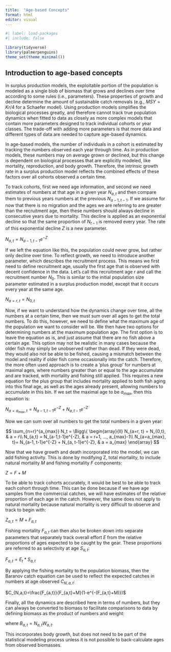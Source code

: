 ```yaml
---
title:  "Age-based Concepts"
format: html
editor: visual
---
```


```r
#| label: load-packages
#| include: false

library(tidyverse)
library(palmerpenguins)
theme_set(theme_minimal())
```

## Introduction to age-based concepts

In surplus production models, the exploitable portion of the population is modeled as a single blob of biomass that grows and declines over time according to some rules (i.e., parameters). These properties of growth and decline determine the amount of sustainable catch removals (e.g., $MSY = Kr/4$ for a Schaefer model). Using production models simplifies the biological processes greatly, and therefore cannot track true population dynamics when fitted to data as closely as more complex models that contain more parameters designed to track individual cohorts or year classes. The trade-off with adding more parameters is that more data and different types of data are needed to capture age-based dynamics.

In age-based models, the number of individuals in a cohort is estimated by tracking the numbers observed each year through time. As in production models, these numbers may on average grown or declined, but this change is dependent on biological processes that are explicitly modeled, like mortality, reproduction, and body growth. Therefore, the intrinsic growth rate in a surplus production model reflects the combined effects of these factors over all cohorts observed a certain time.

To track cohorts, first we need age information, and second we need estimates of numbers at that age in a given year $N_{a,t}$ and then compare them to previous years numbers at the previous $N_{a-1,t-1}$. If we assume for now that there is no migration and the ages we are referring to are greater than the recruitment age, then these numbers should always decline in consecutive years due to mortality. This decline is applied as an exponential decline so that the same proportion of $N_{t-1}$ is removed every year. The rate of this exponential decline $Z$ is a new parameter.

$N_{a,t} = N_{a-1,t-1}e^{-Z}$

If we left the equation like this, the population could never grow, but rather only decline over time. To reflect growth, we need to introduce another parameter, which describes the recruitment process. This means we first need to define recruitment age, usually the first age that is observed with decent confidence in the data. Let's call this recruitment age $r$ and call the recruitment number $N_0$. This is similar to the initial population size parameter estimated in a surplus production model, except that it occurs every year at the same age.

$N_{a=r, t} = N_{0,t}$

Now, if we want to understand how the dynamics change over time, all the numbers at a certain time, then we must sum over all ages to get the total numbers. To do this, however, we need to define what the maximum age of the population we want to consider will be. We then have two options for determining numbers at the maximum population age. The first option is to leave the equation as is, and just assume that there are no fish above a certain age. This option may not be realistic in many cases because the older fish may simply be unobserved rather than dead. If they were dead, they would also not be able to be fished, causing a mismatch between the model and reality if older fish come occasionally into the catch. Therefore, the more often used approach is to create a 'plus group' for numbers at maximal ages, where numbers greater than or equal to the age accumulate and are tracked, with mortality and fishing still applied. This requires a new equation for the plus group that includes mortality applied to both fish aging into this final age, as well as the ages already present, allowing numbers to accumulate in this bin. If we set the maximal age to be $a_{max}$, then this equation is:

$N_{a=a_{max}, t}= N_{a-1, t-1}e^{-Z} + N_{a, t-1}e^{-Z}$

Now we can sum over all numbers to get the total numbers in a given year:

$$
\sum_{n=r}^{a_{max}} N_t = \Bigg\{ 
\begin{array}{ll}
N_{a=r, t} = N_{0,t},  & a = r\\
N_{a,t} = N_{a-1,t-1}e^{-Z}, & a = r+1, ..., a_{max}-1\\
N_{a=a_{max}, t}= N_{a-1, t-1}e^{-Z} + N_{a, t-1}e^{-Z}, & a = a_{max}
\end{array}
$$



Now that we have growth and death incorporated into the model, we can add fishing activity. This is done by modifying Z, total mortality, to include natural mortality $M$ and fishing mortality $F$ components:

$Z=F+M$

To be able to track cohorts accurately, it would be best to be able to track each cohort through time. This can be done because if we have age samples from the commercial catches, we will have estimates of the relative proportion of each age in the catch. However, the same does not apply to natural mortality because natural mortality is very difficult to observe and track to begin with:

$Z_{a,t}=M+F_{a,t}$

Fishing mortality $F_{a,t}$ can then also be broken down into separate parameters that separately track overall effort $E$ from the relative proportions of ages expected to be caught by the gear. These proportions are referred to as selectivity at age $S_{a,t}$:

$F_{a,t}=E_t*S_{a,t}$

By applying the fishing mortality to the population biomass, then the Baranov catch equation can be used to reflect the expected catches in numbers at age observed $C_{N,a,t}$:

$C_{N,a,t}=\frac{F_{a,t}}{F_{a,t}+M}(1-e^{-(F_{a,t}+M)})$

Finally, all the dynamics are described here in terms of numbers, but they can always be converted to biomass to facilitate comparisons to data by defining biomass as the product of numbers and weight: 

where $B_{a,t}=N_{a,t}W_{a,t}$. 

This incorporates body growth, but does not need to be part of the statistical modeling process unless it is not possible to back-calculate ages from observed biomasses.




